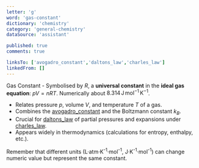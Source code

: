 ```yaml
---
letter: 'g'
word: 'gas-constant'
dictionary: 'chemistry'
category: 'general-chemistry'
dataSource: 'assistant'

published: true
comments: true

linksTo: ['avogadro_constant','daltons_law','charles_law']
linkedFrom: []
---
```


<a id="gas_constant">Gas Constant</a> - Symbolised by $R$, a **universal constant** in the **ideal gas equation**: $pV = nRT$. Numerically about $8.314\,\mathrm{J\,mol^{-1}\,K^{-1}}$.

- Relates pressure $p$, volume $V$, and temperature $T$ of a gas.
- Combines the [avogadro_constant](#avogadro_constant) and the Boltzmann constant $k_B$.
- Crucial for [daltons_law](#daltons_law) of partial pressures and expansions under [charles_law](#charles_law).
- Appears widely in thermodynamics (calculations for entropy, enthalpy, etc.).

<Alert type='important'>
Remember that different units (L·atm·K<sup>-1</sup>·mol<sup>-1</sup>, J·K<sup>-1</sup>·mol<sup>-1</sup>) can change numeric value but represent the same constant.
</Alert>

